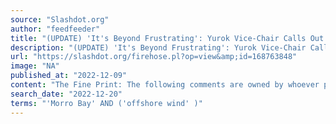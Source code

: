 ```yaml
---
source: "Slashdot.org"
author: "feedfeeder"
title: "(UPDATE) 'It's Beyond Frustrating': Yurok Vice-Chair Calls Out Provisional Winners of Offshore Wind Bid for Failing to Engage With the Tribe Ahead of This Week'"
description: "(UPDATE) 'It's Beyond Frustrating': Yurok Vice-Chair Calls Out Provisional Winners of Offshore Wind Bid for Failing to Engage With the Tribe Ahead of This Week's AuctionLost Coast Outpost Winners of offshore Morro Bay wind energy leases announcedKSBY News How…"
url: "https://slashdot.org/firehose.pl?op=view&amp;id=168763848"
image: "NA"
published_at: "2022-12-09"
content: "The Fine Print: The following comments are owned by whoever posted them. We are not responsible for them in any way."
search_date: "2022-12-20"
terms: "'Morro Bay' AND ('offshore wind' )"
---
```


